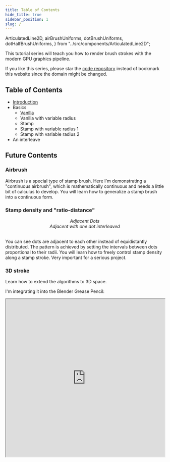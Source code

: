 ```yaml
---
title: Table of Contents
hide_title: true
sidebar_position: 1
slug: /
---
```


  ArticulatedLine2D,
  airBrushUniforms,
  dotBrushUniforms,
  dotHalfBrushUniforms,
} from "../src/components/ArticulatedLine2D";

This tutorial series will teach you how to render brush strokes with the modern GPU graphics pipeline.

If you like this series, please star the [code repository] instead of bookmark this website since the domain might be changed.

## Table of Contents

- [Introduction](./introduction)
- Basics
  - [Vanilla](./Basics/Vanilla)
  - Vanilla with variable radius
  - Stamp
  - Stamp with variable radius 1
  - Stamp with variable radius 2
- An interleave

## Future Contents

### Airbrush

<ArticulatedLine2D uniforms={airBrushUniforms} />

Airbrush is a special type of stamp brush.
Here I'm demonstrating a "continuous airbrush", which is mathematically continuous and needs a little bit of calculus to develop.
You will learn how to generalize a stamp brush into a continuous form.

### Stamp density and "ratio-distance"

<div className="row row--no-gutters margin-left--xs">
  <div className="col col--6">
    <ArticulatedLine2D uniforms={dotBrushUniforms} />
    <center>
      <em> Adjacent Dots </em>
    </center>
  </div>
  <div className="col col--6">
    <ArticulatedLine2D uniforms={dotHalfBrushUniforms} />
    <center>
      <em> Adjacent with one dot interleaved </em>
    </center>
  </div>
</div>
<br />

You can see dots are adjacent to each other instead of equidistantly distributed.
The pattern is achieved by setting the intervals between dots proportional to their radii.
You will learn how to freely control stamp density along a stamp
stroke. Very important for a serious project.

### 3D stroke

Learn how to extend the algorithms to 3D space.

I'm integrating it into the Blender Grease Pencil:

<iframe
  width="100%"
  height="500"
  src="https://www.youtube.com/embed/Q7_3IhgHOZM?start=30"
  title="Blender Grease Pencil Stamp Brush Demo"
  allow="accelerometer; autoplay; clipboard-write; encrypted-media; gyroscope; picture-in-picture; web-share"
  allowFullScreen
></iframe>

[code repository]: https://github.com/ShenCiao/brush-rendering-tutorial
